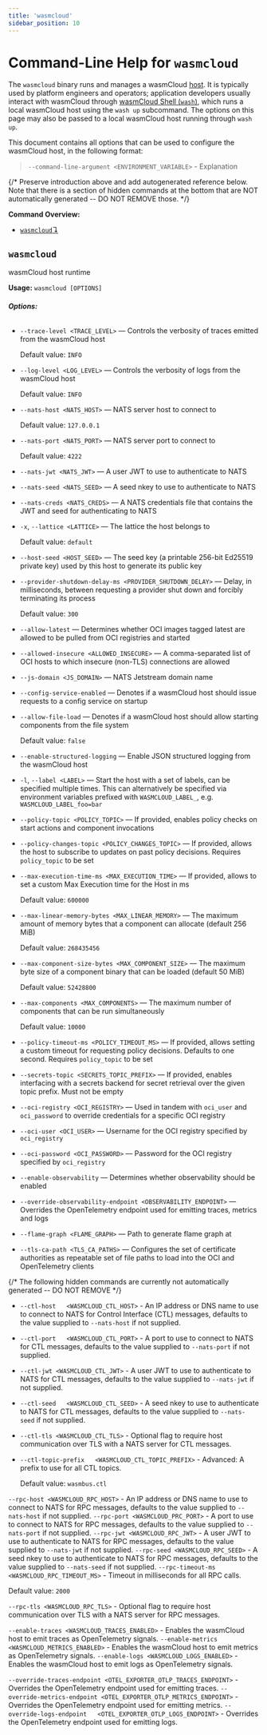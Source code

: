 ```yaml
---
title: 'wasmcloud'
sidebar_position: 10
---
```


# Command-Line Help for `wasmcloud`

The `wasmcloud` binary runs and manages a wasmCloud [host](/docs/concepts/hosts.mdx). It is typically used by platform engineers and operators; application developers usually interact with wasmCloud through [wasmCloud Shell (`wash`)](/docs/ecosystem/wash/index.md), which runs a local wasmCloud host using the `wash up` subcommand. The options on this page may also be passed to a local wasmCloud host running through `wash up`.

This document contains all options that can be used to configure the wasmCloud host, in the following format:

> `--command-line-argument <ENVIRONMENT_VARIABLE>` - Explanation

{/* Preserve introduction above and add autogenerated reference below. Note that there is a section of hidden commands at the bottom that are NOT automatically generated -- DO NOT REMOVE those. */}

**Command Overview:**

- [`wasmcloud`↴](#wasmcloud)

## `wasmcloud`

wasmCloud host runtime

**Usage:** `wasmcloud [OPTIONS]`

###### **Options:**

- `--trace-level <TRACE_LEVEL>` — Controls the verbosity of traces emitted from the wasmCloud host

  Default value: `INFO`

- `--log-level <LOG_LEVEL>` — Controls the verbosity of logs from the wasmCloud host

  Default value: `INFO`

- `--nats-host <NATS_HOST>` — NATS server host to connect to

  Default value: `127.0.0.1`

- `--nats-port <NATS_PORT>` — NATS server port to connect to

  Default value: `4222`

- `--nats-jwt <NATS_JWT>` — A user JWT to use to authenticate to NATS
- `--nats-seed <NATS_SEED>` — A seed nkey to use to authenticate to NATS
- `--nats-creds <NATS_CREDS>` — A NATS credentials file that contains the JWT and seed for authenticating to NATS
- `-x`, `--lattice <LATTICE>` — The lattice the host belongs to

  Default value: `default`

- `--host-seed <HOST_SEED>` — The seed key (a printable 256-bit Ed25519 private key) used by this host to generate its public key
- `--provider-shutdown-delay-ms <PROVIDER_SHUTDOWN_DELAY>` — Delay, in milliseconds, between requesting a provider shut down and forcibly terminating its process

  Default value: `300`

- `--allow-latest` — Determines whether OCI images tagged latest are allowed to be pulled from OCI registries and started
- `--allowed-insecure <ALLOWED_INSECURE>` — A comma-separated list of OCI hosts to which insecure (non-TLS) connections are allowed
- `--js-domain <JS_DOMAIN>` — NATS Jetstream domain name
- `--config-service-enabled` — Denotes if a wasmCloud host should issue requests to a config service on startup
- `--allow-file-load` — Denotes if a wasmCloud host should allow starting components from the file system

  Default value: `false`

- `--enable-structured-logging` — Enable JSON structured logging from the wasmCloud host
- `-l`, `--label <LABEL>` — Start the host with a set of labels, can be specified multiple times. This can alternatively be specified via environment variables prefixed with `WASMCLOUD_LABEL_`, e.g. `WASMCLOUD_LABEL_foo=bar`
- `--policy-topic <POLICY_TOPIC>` — If provided, enables policy checks on start actions and component invocations
- `--policy-changes-topic <POLICY_CHANGES_TOPIC>` — If provided, allows the host to subscribe to updates on past policy decisions. Requires `policy_topic` to be set
- `--max-execution-time-ms <MAX_EXECUTION_TIME>` — If provided, allows to set a custom Max Execution time for the Host in ms

  Default value: `600000`

- `--max-linear-memory-bytes <MAX_LINEAR_MEMORY>` — The maximum amount of memory bytes that a component can allocate (default 256 MiB)

  Default value: `268435456`

- `--max-component-size-bytes <MAX_COMPONENT_SIZE>` — The maximum byte size of a component binary that can be loaded (default 50 MiB)

  Default value: `52428800`

- `--max-components <MAX_COMPONENTS>` — The maximum number of components that can be run simultaneously

  Default value: `10000`

- `--policy-timeout-ms <POLICY_TIMEOUT_MS>` — If provided, allows setting a custom timeout for requesting policy decisions. Defaults to one second. Requires `policy_topic` to be set
- `--secrets-topic <SECRETS_TOPIC_PREFIX>` — If provided, enables interfacing with a secrets backend for secret retrieval over the given topic prefix. Must not be empty
- `--oci-registry <OCI_REGISTRY>` — Used in tandem with `oci_user` and `oci_password` to override credentials for a specific OCI registry
- `--oci-user <OCI_USER>` — Username for the OCI registry specified by `oci_registry`
- `--oci-password <OCI_PASSWORD>` — Password for the OCI registry specified by `oci_registry`
- `--enable-observability` — Determines whether observability should be enabled
- `--override-observability-endpoint <OBSERVABILITY_ENDPOINT>` — Overrides the OpenTelemetry endpoint used for emitting traces, metrics and logs
- `--flame-graph <FLAME_GRAPH>` — Path to generate flame graph at
- `--tls-ca-path <TLS_CA_PATHS>` — Configures the set of certificate authorities as repeatable set of file paths to load into the OCI and OpenTelemetry clients

{/* The following hidden commands are currently not automatically generated -- DO NOT REMOVE */}

- `--ctl-host	<WASMCLOUD_CTL_HOST>` - An IP address or DNS name to use to connect to NATS for Control Interface (CTL) messages, defaults to the value supplied to `--nats-host` if not supplied.
- `--ctl-port	<WASMCLOUD_CTL_PORT>` - A port to use to connect to NATS for CTL messages, defaults to the value supplied to `--nats-port` if not supplied.
- `--ctl-jwt <WASMCLOUD_CTL_JWT>` - A user JWT to use to authenticate to NATS for CTL messages, defaults to the value supplied to `--nats-jwt` if not supplied.
- `--ctl-seed	<WASMCLOUD_CTL_SEED>` - A seed nkey to use to authenticate to NATS for CTL messages, defaults to the value supplied to `--nats-seed` if not supplied.
- `--ctl-tls <WASMCLOUD_CTL_TLS>` - Optional flag to require host communication over TLS with a NATS server for CTL messages.
- `--ctl-topic-prefix	<WASMCLOUD_CTL_TOPIC_PREFIX>` - Advanced: A prefix to use for all CTL topics.

  Default value: `wasmbus.ctl`

`--rpc-host	<WASMCLOUD_RPC_HOST>` - An IP address or DNS name to use to connect to NATS for RPC messages, defaults to the value supplied to `--nats-host` if not supplied.
`--rpc-port	<WASMCLOUD_PRC_PORT>` - A port to use to connect to NATS for RPC messages, defaults to the value supplied to `--nats-port` if not supplied.
`--rpc-jwt <WASMCLOUD_RPC_JWT>` - A user JWT to use to authenticate to NATS for RPC messages, defaults to the value supplied to `--nats-jwt` if not supplied.
`--rpc-seed	<WASMCLOUD_RPC_SEED>` - A seed nkey to use to authenticate to NATS for RPC messages, defaults to the value supplied to `--nats-seed` if not supplied.
`--rpc-timeout-ms	<WASMCLOUD_RPC_TIMEOUT_MS>` - Timeout in milliseconds for all RPC calls.

  Default value: `2000`

`--rpc-tls <WASMCLOUD_RPC_TLS>` - Optional flag to require host communication over TLS with a NATS server for RPC messages.

`--enable-traces <WASMCLOUD_TRACES_ENABLED>` - Enables the wasmCloud host to emit traces as OpenTelemetry signals.
`--enable-metrics	<WASMCLOUD_METRICS_ENABLED>` - Enables the wasmCloud host to emit metrics as OpenTelemetry signals.
`--enable-logs <WASMCLOUD_LOGS_ENABLED>` - Enables the wasmCloud host to emit logs as OpenTelemetry signals.

`--override-traces-endpoint	<OTEL_EXPORTER_OTLP_TRACES_ENDPOINT>` - Overrides the OpenTelemetry endpoint used for emitting traces.
`--override-metrics-endpoint <OTEL_EXPORTER_OTLP_METRICS_ENDPOINT>` - Overrides the OpenTelemetry endpoint used for emitting metrics.
`--override-logs-endpoint	<OTEL_EXPORTER_OTLP_LOGS_ENDPOINT>` - Overrides the OpenTelemetry endpoint used for emitting logs.
